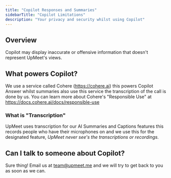 ```yaml
---
title: "Copilot Responses and Summaries"
sidebarTitle: "Copilot Limitations"
description: "Your privacy and security whilst using Copilot"
---
```


## Overview
Copilot may display inaccurate or offensive information that doesn't represent UpMeet's views.

## What powers Copilot?
We use a service called Cohere (https://cohere.ai) this powers Copilot Answer whilst summaries also use this service the transcription of the call is done by us.
You can learn more about Cohere's "Responsible Use" at https://docs.cohere.ai/docs/responsible-use

### What is "Transcription"
UpMeet uses transcription for our AI Summaries and Captions features this records people who have their microphones on and we use this for the designated feature, *UpMeet never see's the transcriptions or recordings.*

## Can I talk to someone about Copilot?
Sure thing! Email us at team@upmeet.me and we will try to get back to you as soon as we can.